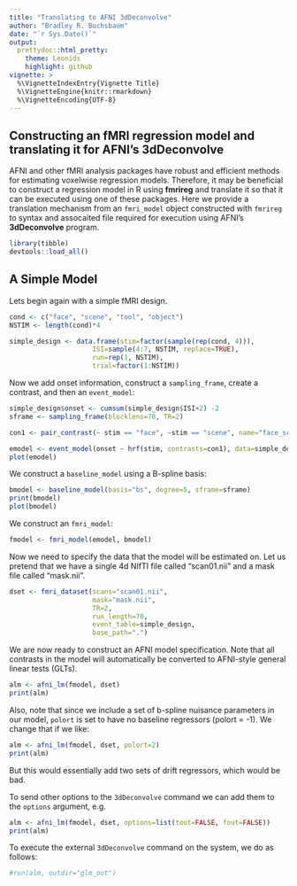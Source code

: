 ```yaml
---
title: "Translating to AFNI 3dDeconvolve"
author: "Bradley R. Buchsbaum"
date: "`r Sys.Date()`"
output:
  prettydoc::html_pretty:
    theme: Leonids
    highlight: github
vignette: >
  %\VignetteIndexEntry{Vignette Title}
  %\VignetteEngine{knitr::rmarkdown}
  %\VignetteEncoding{UTF-8}
---
```



## Constructing an fMRI regression model and translating it for AFNI's 3dDeconvolve

AFNI and other fMRI analysis packages have robust and efficient methods for estimating voxelwise regression models. Therefore, it may be beneficial to construct a regression model in R using **fmrireg** and translate it so that it can be executed using one of these packages. Here we provide a translation mechanism from an `fmri_model` object constructed with `fmrireg` to syntax and assocaited file required for execution using AFNI's **3dDeconvolve** program.

```r
library(tibble)
devtools::load_all()
```

## A Simple Model

Lets begin again with a simple fMRI design.

```r

cond <- c("face", "scene", "tool", "object")
NSTIM <- length(cond)*4

simple_design <- data.frame(stim=factor(sample(rep(cond, 4))), 
                     ISI=sample(4:7, NSTIM, replace=TRUE), 
                     run=rep(1, NSTIM),
                     trial=factor(1:NSTIM))

```

Now we add onset information, construct a `sampling_frame`, create a contrast, and then an `event_model`:

```r
simple_design$onset <- cumsum(simple_design$ISI+2) -2
sframe <- sampling_frame(blocklens=70, TR=2)

con1 <- pair_contrast(~ stim == "face", ~stim == "scene", name="face_scene")

emodel <- event_model(onset ~ hrf(stim, contrasts=con1), data=simple_design, block = ~ run, sampling_frame=sframe)
plot(emodel)
```


We construct a `baseline_model` using a B-spline basis:

```r
bmodel <- baseline_model(basis="bs", degree=5, sframe=sframe)
print(bmodel)
plot(bmodel)

```

We construct an `fmri_model`:

```r

fmodel <- fmri_model(emodel, bmodel)

```

Now we need to specify the data that the model will be estimated on. Let us pretend that we have a single 4d NIfTI file called "scan01.nii" and a mask file called "mask.nii".

```r

dset <- fmri_dataset(scans="scan01.nii",
                     mask="mask.nii",
                     TR=2,
                     run_length=70,
                     event_table=simple_design,
                     base_path=".")

```

We are now ready to construct an AFNI model specification. Note that all contrasts in the model will automatically be converted to AFNI-style general linear tests (GLTs).

```r
alm <- afni_lm(fmodel, dset)
print(alm)
```

Also, note that since we include a set of b-spline nuisance parameters in our model, `polort` is set to have no baseline regressors (polort = -1).
We change that if we like:

```r
alm <- afni_lm(fmodel, dset, polort=2)
print(alm)
```

But this would essentially add two sets of drift regressors, which would be bad.

To send other options to the `3dDeconvolve` command we can add them to the `options` argument, e.g.

```r
alm <- afni_lm(fmodel, dset, options=list(tout=FALSE, fout=FALSE))
print(alm)
```

To execute the external `3dDeconvolve` command on the system, we do as follows:

```r

#run(alm, outdir="glm_out")
```



